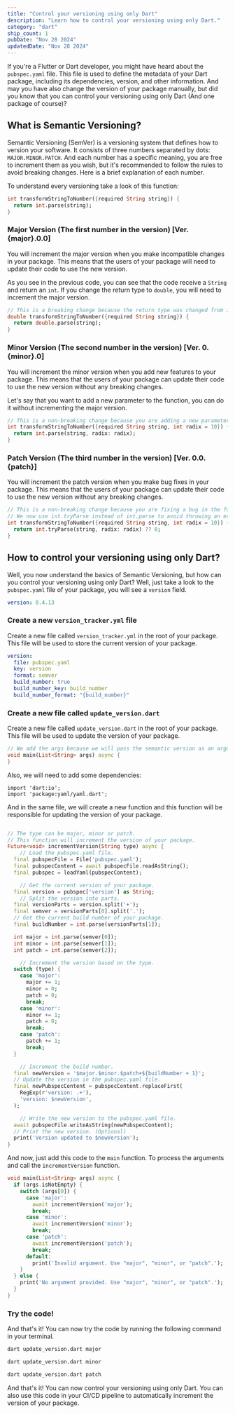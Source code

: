 ```yaml
---
title: "Control your versioning using only Dart"
description: "Learn how to control your versioning using only Dart."
category: "dart"
ship_count: 1
pubDate: "Nov 28 2024"
updatedDate: "Nov 28 2024"
---
```


If you're a Flutter or Dart developer, you might have heard about the `pubspec.yaml` file. This file is used to define the metadata of your Dart package, including its dependencies, version, and other information. And may you have also change the version of your package manually, but did you know that you can control your versioning using only Dart (And one package of course)?

## What is Semantic Versioning?

Semantic Versioning (SemVer) is a versioning system that defines how to version your software. It consists of three numbers separated by dots: `MAJOR.MINOR.PATCH`. And each number has a specific meaning, you are free to increment them as you wish, but it's recommended to follow the rules to avoid breaking changes. Here is a brief explanation of each number.

To understand every versioning take a look of this function:

```dart
int transformStringToNumber({required String string}) {
  return int.parse(string);
}
```

### Major Version (The first number in the version) [Ver. {major}.0.0]

You will increment the major version when you make incompatible changes in your package. This means that the users of your package will need to update their code to use the new version.

As you see in the previous code, you can see that the code receive a `String` and return an `int`. If you change the return type to `double`, you will need to increment the major version.

```dart
// This is a breaking change because the return type was changed from int to double and will throw an error in the code that uses this function.
double transformStringToNumber({required String string}) {
  return double.parse(string);
}
```

### Minor Version (The second number in the version) [Ver. 0.{minor}.0]

You will increment the minor version when you add new features to your package. This means that the users of your package can update their code to use the new version without any breaking changes.

Let's say that you want to add a new parameter to the function, you can do it without incrementing the major version.

```dart
// This is a non-breaking change because you are adding a new parameter to the function.
int transformStringToNumber({required String string, int radix = 10}) {
  return int.parse(string, radix: radix);
}
```

### Patch Version (The third number in the version) [Ver. 0.0.{patch}]

You will increment the patch version when you make bug fixes in your package. This means that the users of your package can update their code to use the new version without any breaking changes.

```dart
// This is a non-breaking change because you are fixing a bug in the function.
// We now use int.tryParse instead of int.parse to avoid throwing an error when the string is not a number.
int transformStringToNumber({required String string, int radix = 10}) {
  return int.tryParse(string, radix: radix) ?? 0;
}
```

## How to control your versioning using only Dart?

Well, you now understand the basics of Semantic Versioning, but how can you control your versioning using only Dart? Well, just take a look to the `pubspec.yaml` file of your package, you will see a `version` field.

```yaml
version: 0.4.13
```

### Create a new `version_tracker.yml` file

Create a new file called `version_tracker.yml` in the root of your package. This file will be used to store the current version of your package.

```yaml
version:
  file: pubspec.yaml
  key: version
  format: semver
  build_number: true
  build_number_key: build_number
  build_number_format: "{build_number}"
```

### Create a new file called `update_version.dart`

Create a new file called `update_version.dart` in the root of your package. This file will be used to update the version of your package.

```dart
// We add the args because we will pass the semantic version as an argument.
void main(List<String> args) async {
}
```

Also, we will need to add some dependencies:

```
import 'dart:io';
import 'package:yaml/yaml.dart';
```

And in the same file, we will create a new function and this function will be responsible for updating the version of your package.

```dart

// The type can be major, minor or patch.
// This function will increment the version of your package.
Future<void> incrementVersion(String type) async {
    // Load the pubspec.yaml file.
  final pubspecFile = File('pubspec.yaml');
  final pubspecContent = await pubspecFile.readAsString();
  final pubspec = loadYaml(pubspecContent);

    // Get the current version of your package.
  final version = pubspec['version'] as String;
    // Split the version into parts.
  final versionParts = version.split('+');
  final semver = versionParts[0].split('.');
  // Get the current build number of your package.
  final buildNumber = int.parse(versionParts[1]);

  int major = int.parse(semver[0]);
  int minor = int.parse(semver[1]);
  int patch = int.parse(semver[2]);

    // Increment the version based on the type.
  switch (type) {
    case 'major':
      major += 1;
      minor = 0;
      patch = 0;
      break;
    case 'minor':
      minor += 1;
      patch = 0;
      break;
    case 'patch':
      patch += 1;
      break;
  }

    // Increment the build number.
  final newVersion = '$major.$minor.$patch+${buildNumber + 1}';
  // Update the version in the pubspec.yaml file.
  final newPubspecContent = pubspecContent.replaceFirst(
    RegExp(r'version: .+'),
    'version: $newVersion',
  );

    // Write the new version to the pubspec.yaml file.
  await pubspecFile.writeAsString(newPubspecContent);
  // Print the new version. (Optional)
  print('Version updated to $newVersion');
}
```

And now, just add this code to the `main` function. To process the arguments and call the `incrementVersion` function.

```dart
void main(List<String> args) async {
  if (args.isNotEmpty) {
    switch (args[0]) {
      case 'major':
        await incrementVersion('major');
        break;
      case 'minor':
        await incrementVersion('minor');
        break;
      case 'patch':
        await incrementVersion('patch');
        break;
      default:
        print('Invalid argument. Use "major", "minor", or "patch".');
    }
  } else {
    print('No argument provided. Use "major", "minor", or "patch".');
  }
}
```

### Try the code!

And that's it! You can now try the code by running the following command in your terminal.

```bash
dart update_version.dart major
```

```bash
dart update_version.dart minor
```

```bash
dart update_version.dart patch
```

And that's it! You can now control your versioning using only Dart. You can also use this code in your CI/CD pipeline to automatically increment the version of your package.
